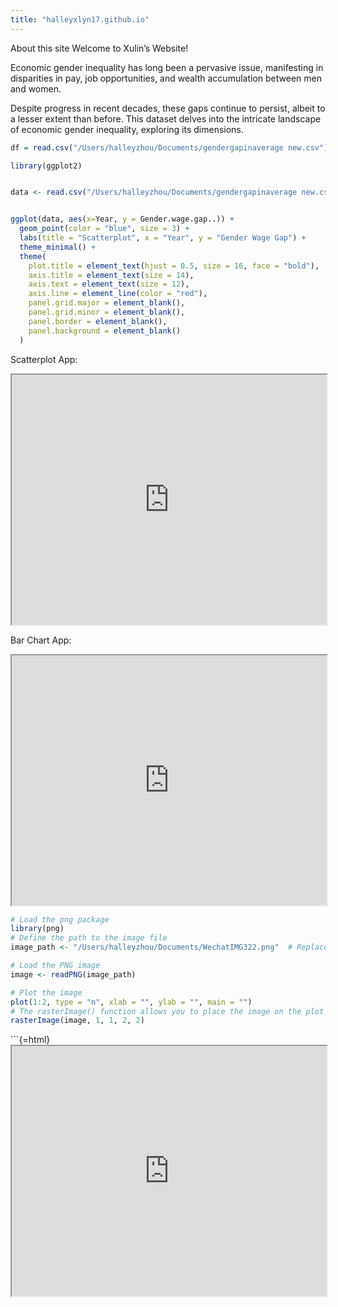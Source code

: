```yaml
---
title: "halleyxlyn17.github.io"
---
```


About this site Welcome to Xulin's Website!

Economic gender inequality has long been a pervasive issue, manifesting in disparities in pay, job opportunities, and wealth accumulation between men and women. 

Despite progress in recent decades, these gaps continue to persist, albeit to a lesser extent than before. This dataset delves into the intricate landscape of economic gender inequality, exploring its dimensions.

```r
df = read.csv("/Users/halleyzhou/Documents/gendergapinaverage new.csv")
```


```r
library(ggplot2)


data <- read.csv("/Users/halleyzhou/Documents/gendergapinaverage new.csv")


ggplot(data, aes(x=Year, y = Gender.wage.gap..)) +
  geom_point(color = "blue", size = 3) +
  labs(title = "Scatterplot", x = "Year", y = "Gender Wage Gap") +
  theme_minimal() +
  theme(
    plot.title = element_text(hjust = 0.5, size = 16, face = "bold"),
    axis.title = element_text(size = 14),
    axis.text = element_text(size = 12),
    axis.line = element_line(color = "red"),
    panel.grid.major = element_blank(),
    panel.grid.minor = element_blank(),
    panel.border = element_blank(),
    panel.background = element_blank()
  )

```








Scatterplot App:

```{=html}
<iframe height = "400" width = "100%" src = "https://harleyxlyn17.shinyapps.io/halleysapp/"></iframe>
```
Bar Chart App:
```{=html}
<iframe height = "400" width = "100%" src =
"https://harleyxlyn17.shinyapps.io/app_3/"></iframe>

```
```r

# Load the png package
library(png)
# Define the path to the image file
image_path <- "/Users/halleyzhou/Documents/WechatIMG322.png"  # Replace with the path to your PNG file

# Load the PNG image
image <- readPNG(image_path)

# Plot the image
plot(1:2, type = "n", xlab = "", ylab = "", main = "")
# The rasterImage() function allows you to place the image on the plot
rasterImage(image, 1, 1, 2, 2)

```
```{=html}
<iframe height = "400" width = "100%" src =
"https://harleyxlyn17.shinyapps.io/app_2/"></iframe>